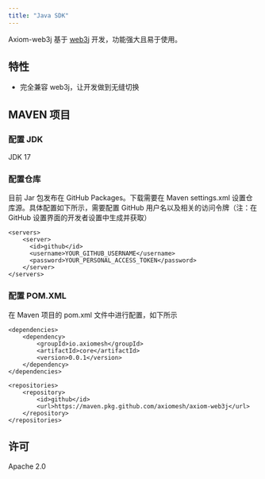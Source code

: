 ```yaml
---
title: "Java SDK"
---
```


Axiom-web3j 基于 [web3j](https://github.com/web3j/web3j) 开发，功能强大且易于使用。

## 特性

- 完全兼容 web3j，让开发做到无缝切换

## MAVEN 项目

### 配置 JDK

JDK 17

### 配置仓库

目前 Jar 包发布在 GitHub Packages。下载需要在 Maven settings.xml 设置仓库源。具体配置如下所示，需要配置 GitHub 用户名以及相关的访问令牌（注：在 GitHub 设置界面的开发者设置中生成并获取）
```
<servers>
    <server>
      <id>github</id>
      <username>YOUR_GITHUB_USERNAME</username>
      <password>YOUR_PERSONAL_ACCESS_TOKEN</password>
    </server>
</servers>
```

### 配置 POM.XML

在 Maven 项目的 pom.xml 文件中进行配置，如下所示
```
<dependencies>
    <dependency>
        <groupId>io.axiomesh</groupId>
        <artifactId>core</artifactId>
        <version>0.0.1</version>
    </dependency>
</dependencies>

<repositories>
    <repository>
        <id>github</id>
        <url>https://maven.pkg.github.com/axiomesh/axiom-web3j</url>
    </repository>
</repositories>
```

## 许可

Apache 2.0